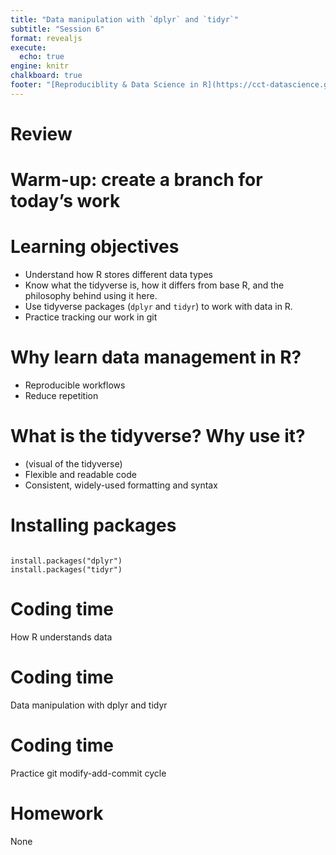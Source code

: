 ```yaml
---
title: "Data manipulation with `dplyr` and `tidyr`"
subtitle: "Session 6"
format: revealjs
execute: 
  echo: true
engine: knitr
chalkboard: true
footer: "[Reproduciblity & Data Science in R](https://cct-datascience.github.io/repro-data-sci/)"
---
```


# Review

# Warm-up: create a branch for today's work

# Learning objectives

-   Understand how R stores different data types
-   Know what the tidyverse is, how it differs from base R, and the philosophy behind using it here.
-   Use tidyverse packages (`dplyr` and `tidyr`) to work with data in R.
-   Practice tracking our work in git

# Why learn data management in R?

-   Reproducible workflows
-   Reduce repetition

# What is the tidyverse? Why use it?

-   (visual of the tidyverse)
-   Flexible and readable code
-   Consistent, widely-used formatting and syntax

# Installing packages

```

install.packages("dplyr")
install.packages("tidyr")

```

# Coding time

How R understands data

# Coding time

Data manipulation with dplyr and tidyr

# Coding time

Practice git modify-add-commit cycle

# Homework

None

